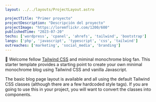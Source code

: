 ```yaml
---
layout: ../../layouts/ProjectLayout.astro

projectTitle: "Primer proyecto"
projectDescription: "Descripción del proyecto"
projectImage: "https://loremflickr.com/1200/600"
publishedTime: "2023-07-20"
techs: ['wordpress', 'cpanel', 'ahrefs', 'tailwind', 'bootstrap']
langs: ['php', 'javascript', 'typescript', 'css', 'tailwind']
outreaches: ['marketing', 'social_media', 'branding']
---
```


👋 Welcome fellow [Tailwind CSS](https://www.tailwindcss.com) and miminal monochrome blog fan. This starter template provides a starting point to create your own minimal monochrome blog using Tailwind CSS and vanilla Javascript.

The basic blog page layout is available and all using the default Tailwind CSS classes (although there are a few hardcoded style tags). If you are going to use this in your project, you will want to convert the classes into components.